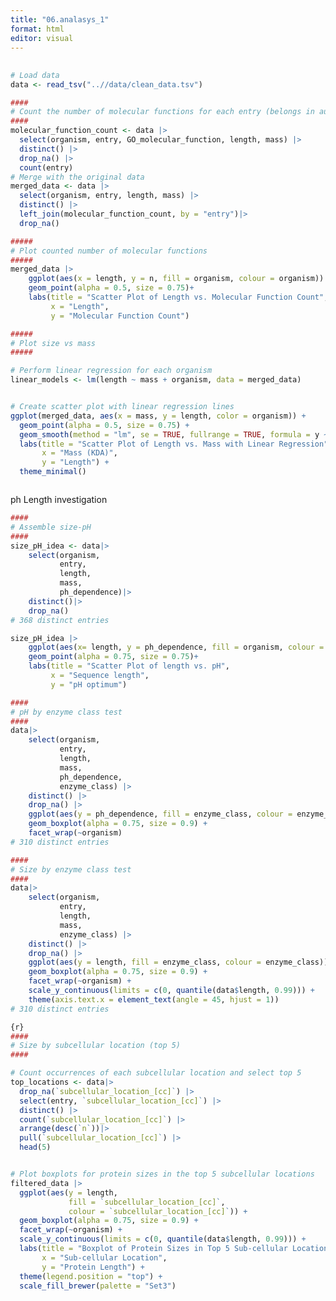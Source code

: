 ```yaml
---
title: "06.analasys_1"
format: html
editor: visual
---
```


## 

```r
# Load data
data <- read_tsv("..//data/clean_data.tsv")
```

```r

####
# Count the number of molecular functions for each entry (belongs in augment)
####
molecular_function_count <- data |>
  select(organism, entry, GO_molecular_function, length, mass) |>
  distinct() |>
  drop_na() |>
  count(entry)
# Merge with the original data
merged_data <- data |>
  select(organism, entry, length, mass) |>
  distinct() |>
  left_join(molecular_function_count, by = "entry")|>
  drop_na()


```

```r
#####
# Plot counted number of molecular functions 
#####
merged_data |>
    ggplot(aes(x = length, y = n, fill = organism, colour = organism)) + 
    geom_point(alpha = 0.5, size = 0.75)+
    labs(title = "Scatter Plot of Length vs. Molecular Function Count",
         x = "Length",
         y = "Molecular Function Count")


```

```r
#####
# Plot size vs mass
#####

# Perform linear regression for each organism
linear_models <- lm(length ~ mass + organism, data = merged_data)


# Create scatter plot with linear regression lines
ggplot(merged_data, aes(x = mass, y = length, color = organism)) +
  geom_point(alpha = 0.5, size = 0.75) +
  geom_smooth(method = "lm", se = TRUE, fullrange = TRUE, formula = y ~ x) +
  labs(title = "Scatter Plot of Length vs. Mass with Linear Regression",
       x = "Mass (KDA)",
       y = "Length") +
  theme_minimal()



```

ph Length investigation

```r
####
# Assemble size-pH
####
size_pH_idea <- data|>
    select(organism,
           entry,
           length,
           mass,
           ph_dependence)|>
    distinct()|>
    drop_na()
# 368 distinct entries

size_pH_idea |>
    ggplot(aes(x= length, y = ph_dependence, fill = organism, colour = organism)) + 
    geom_point(alpha = 0.75, size = 0.75)+
    labs(title = "Scatter Plot of length vs. pH",
         x = "Sequence length",
         y = "pH optimum")
```

```r

####
# pH by enzyme class test 
####
data|>
    select(organism,
           entry,
           length,
           mass,
           ph_dependence,
           enzyme_class) |>
    distinct() |>
    drop_na() |>
    ggplot(aes(y = ph_dependence, fill = enzyme_class, colour = enzyme_class))+
    geom_boxplot(alpha = 0.75, size = 0.9) +
    facet_wrap(~organism)
# 310 distinct entries


```

```r
####
# Size by enzyme class test 
####
data|>
    select(organism,
           entry,
           length,
           mass,
           enzyme_class) |>
    distinct() |>
    drop_na() |>
    ggplot(aes(y = length, fill = enzyme_class, colour = enzyme_class))+
    geom_boxplot(alpha = 0.75, size = 0.9) +
    facet_wrap(~organism) +
    scale_y_continuous(limits = c(0, quantile(data$length, 0.99))) +
    theme(axis.text.x = element_text(angle = 45, hjust = 1))
# 310 distinct entries
```

```r
{r}
####
# Size by subcellular location (top 5)
####

# Count occurrences of each subcellular location and select top 5
top_locations <- data|>
  drop_na(`subcellular_location_[cc]`) |>
  select(entry, `subcellular_location_[cc]`) |>
  distinct() |>
  count(`subcellular_location_[cc]`) |>
  arrange(desc(`n`))|>
  pull(`subcellular_location_[cc]`) |>
  head(5)


# Plot boxplots for protein sizes in the top 5 subcellular locations
filtered_data |>
  ggplot(aes(y = length,
             fill = `subcellular_location_[cc]`,
             colour = `subcellular_location_[cc]`)) +
  geom_boxplot(alpha = 0.75, size = 0.9) +
  facet_wrap(~organism) +
  scale_y_continuous(limits = c(0, quantile(data$length, 0.99))) +
  labs(title = "Boxplot of Protein Sizes in Top 5 Sub-cellular Locations",
       x = "Sub-cellular Location",
       y = "Protein Length") +
  theme(legend.position = "top") +
  scale_fill_brewer(palette = "Set3")
```

